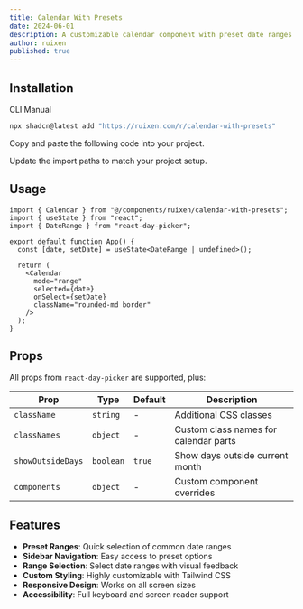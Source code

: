 ```yaml
---
title: Calendar With Presets
date: 2024-06-01
description: A customizable calendar component with preset date ranges and flexible styling options
author: ruixen
published: true
---
```


<ComponentPreview name="calendar-with-presets-demo" />

## Installation

<Tabs defaultValue="cli">

<TabsList>
  <TabsTrigger value="cli">CLI</TabsTrigger>
  <TabsTrigger value="manual">Manual</TabsTrigger>
</TabsList>
<TabsContent value="cli">

```bash
npx shadcn@latest add "https://ruixen.com/r/calendar-with-presets"
```

</TabsContent>

<TabsContent value="manual">

<Steps>

<Step>Copy and paste the following code into your project.</Step>

<ComponentSource name="calendar-with-presets" />

<Step>Update the import paths to match your project setup.</Step>

</Steps>

</TabsContent>

</Tabs>

## Usage

```tsx
import { Calendar } from "@/components/ruixen/calendar-with-presets";
import { useState } from "react";
import { DateRange } from "react-day-picker";

export default function App() {
  const [date, setDate] = useState<DateRange | undefined>();

  return (
    <Calendar
      mode="range"
      selected={date}
      onSelect={setDate}
      className="rounded-md border"
    />
  );
}
```

## Props

All props from `react-day-picker` are supported, plus:

| Prop              | Type      | Default | Description                           |
| ----------------- | --------- | ------- | ------------------------------------- |
| `className`       | `string`  | -       | Additional CSS classes                |
| `classNames`      | `object`  | -       | Custom class names for calendar parts |
| `showOutsideDays` | `boolean` | `true`  | Show days outside current month       |
| `components`      | `object`  | -       | Custom component overrides            |

## Features

- **Preset Ranges**: Quick selection of common date ranges
- **Sidebar Navigation**: Easy access to preset options
- **Range Selection**: Select date ranges with visual feedback
- **Custom Styling**: Highly customizable with Tailwind CSS
- **Responsive Design**: Works on all screen sizes
- **Accessibility**: Full keyboard and screen reader support
